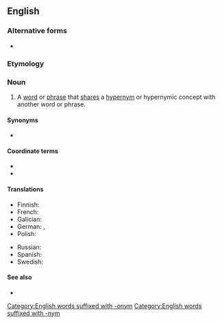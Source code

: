 ==English==

===Alternative forms===
* {{alt|en|co-hyponym}}

===Etymology===
{{prefix|en|co|hyponym}}

===Noun===
{{en-noun}}

# {{lb|en|semantics}} A [[word]] or [[phrase]] that [[share]]s a [[hypernym]] or hypernymic concept with another word or phrase.

====Synonyms====
* {{l|en|coordinate term}}

====Coordinate terms====
* {{l|en|hypernym}}
* {{l|en|hyponym}}

====Translations====
{{trans-top|a word or phrase that shares the same hypernym as another word or phrase}}
* Finnish: {{t+|fi|vieruskäsite}}
* French: {{t+|fr|cohyponyme|m}}
* Galician: {{t+|gl|cohipónimo|m}}
* German: {{t+|de|Kohyponym}}, {{t|de|Synhyponym}}
* Polish: {{t|pl|kohiponim|m}}
{{trans-mid}}
* Russian: {{t+|ru|согипоним}}
* Spanish: {{t+|es|cohipónimo|m}}
* Swedish: {{t+|sv|kohyponym|c}}
{{trans-bottom}}

====See also====
* {{l|en|comeronym}}

[[Category:English words suffixed with -onym]] [[Category:English words suffixed with -nym]]